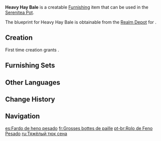 {{Furnishing Infobox
|id             = 373103
|image          = Item Heavy Hay Bale.png
|category       = Landscape
|subcategory    = Small Object
|quality        = 2
|adeptal_energy = 30
|load           = 35
|reduced_load   = 24
|description    = A typical hay bale that is a common sight in the countryside. It is surprisingly heavier than it appears, and the bale is neatly rolled in a perfectly round shape.<br>Travelers from [[Snezhnaya]] are often puzzled by the sight and wonder how the people of [[Mondstadt]] and [[Liyue]] could make such objects without the help of the farming machinery which they take great pride of in Snezhnaya.
|blueprint      = Realm Depot
}}
'''Heavy Hay Bale''' is a creatable [[Furnishing]] item that can be used in the [[Serenitea Pot]].

The blueprint for Heavy Hay Bale is obtainable from the [[Realm Depot]] for {{Item|Realm Currency|24|x=80}}.

==Creation==
First time creation grants {{Item|Trust|24|x=30}}.
{{Recipe
|type = Creation
|time = 12h
|Fir Wood = 4
|sort = Fir Wood
}}

==Furnishing Sets==
{{Craft Usage|type=Furnishing Set}}

==Other Languages==
{{Other Languages
|default_hidden = 1
|en      = Heavy Hay Bale
|zhs     = 沉甸甸的干草卷
|zhs_rm  = Chéndiàndiān de Gāncǎo Juǎn
|zht     = 沉甸甸的乾草卷
|zht_rm  = Chéndiàndiān de Gāncǎo Juǎn
|ja      = 重い干し草の束
|ja_rm   = Omoi Hoshikusa no Taba
|ko      = 무거운 건초더미
|es      = Fardo de heno pesado
|fr      = Grosses bottes de paille
|ru      = Тяжёлый тюк сена
|th      = ม้วนฟางหนัก
|th_rm   = 
|vi      = Đống Cỏ Khô Nặng Trĩu
|de      = Schwere Heuballen
|id      = Gulungan Jerami Tebal
|pt      = Rolo de Feno Pesado
|tr      = Ağır Saman Balyası
|it      = Balla di fieno pesante
}}

==Change History==
{{Change History|1.5}}

==Navigation==
{{Furnishing Navbox|exterior}}

[[es:Fardo de heno pesado]]
[[fr:Grosses bottes de paille]]
[[pt-br:Rolo de Feno Pesado]]
[[ru:Тяжёлый тюк сена]]